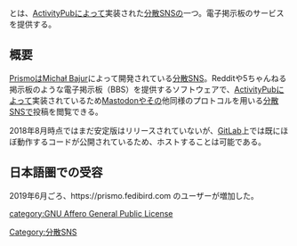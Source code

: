 {{Stub}}
{{Infobox software
| Name                = Prismo
| Image               = [[ファイル:Prismo.png|200px|Prismo]]
| Developer           = [https://mastodon.social/@mbajur Michał Bajur]
| SourceCode          = [https://gitlab.com/mbajur/prismo GitLab.com]
| Platform            = Unix互換OS (サーバーサイド)<br />ウェブ (クライアントサイド)
| ProgrammingLanguage = Ruby, JavaScript
| Launch              = 開発中
| Kifu                = [https://www.buymeacoffee.com/mxb Buy me a coffee]
| License             = [[GNU Affero General Public License]] v3
}}{{Ruby | Prismo | プリズモ }}とは、[[ActivityPub]]によって実装された[[分散SNS]]の一つ。電子掲示板のサービスを提供する。

== 概要 ==
[[Prismo]]は[https://mastodon.social/@mbajur Michał Bajur]によって開発されている[[分散SNS]]。Redditや5ちゃんねる掲示板のような電子掲示板（BBS）を提供するソフトウェアで、[[ActivityPub]]によって実装されているため[[Mastodon]]やその他同様のプロトコルを用いる[[分散SNS]]で投稿を閲覧できる。

2018年8月時点ではまだ安定版はリリースされていないが、[https://gitlab.com/mbajur/prismo GitLab]上では既にほぼ動作するコードが公開されているため、ホストすることは可能である。

==日本語圏での受容==
2019年6月ごろ、https://prismo.fedibird.com のユーザーが増加した。

[[Category:分散SNS]]
[[category:GNU Affero General Public License]]
